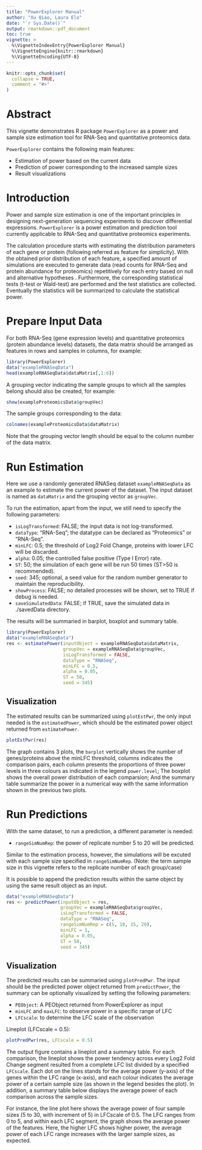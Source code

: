 ---
title: "PowerExplorer Manual"
author: "Xu Qiao, Laura Elo"
date: "`r Sys.Date()`"
output: rmarkdown::pdf_document
toc: true
vignette: >
  %\VignetteIndexEntry{PowerExplorer Manual}
  %\VignetteEngine{knitr::rmarkdown}
  %\VignetteEncoding{UTF-8}
---

```{r setup, include = FALSE}
knitr::opts_chunk$set(
  collapse = TRUE,
  comment = "#>"
)
```
\newpage

# Abstract
This vignette demonstrates R package `PowerExplorer` as a power and sample size
estimation tool for RNA-Seq and quantitative proteomics data.

`PowerExplorer` contains the following main features:

- Estimation of power based on the current data
- Prediction of power corresponding to the increased sample sizes
- Result visualizations

# Introduction
Power and sample size estimation is one of the important principles in designing
next-generation sequencing experiments to discover differential expressions.
`PowerExplorer` is a power estimation and prediction tool currently applicable
to RNA-Seq and quantitative proteomics experiments.

The calculation procedure starts with estimating the distribution parameters of
each gene or protein (following referred as feature for simplicity). With the
obtained prior distribution of each feature, a specified amount of simulations
are executed to generate data (read counts for RNA-Seq and protein abundance for
proteomics) repetitively for each entry based on null and alternative hypotheses
. Furthermore, the corresponding statistical tests (t-test or Wald-test) are
performed and the test statistics are collected. Eventually the statistics will
be summarized to calculate the statistical power.

\newpage

# Prepare Input Data

For both RNA-Seq (gene expression levels) and quantitative proteomics (protein
abundance levels) datasets, the data matrix should be arranged as features in
rows and samples in columns, for example:
```{r showDataExample, message=FALSE, warning=FALSE}
library(PowerExplorer)
data("exampleRNASeqData")
head(exampleRNASeqData$dataMatrix[,1:6])
```

A grouping vector indicating the sample groups to which all the samples belong
should also be created, for example:
```{r}
show(exampleProteomicsData$groupVec)
```
The sample groups corresponding to the data:
```{r}
colnames(exampleProteomicsData$dataMatrix)
```

Note that the grouping vector length should be equal to the column number of the
data matrix.

\newpage

# Run Estimation

Here we use a randomly generated RNASeq dataset `exampleRNASeqData` as an
example to estimate the current power of the dataset. The input dataset is named
as `dataMatrix` and the grouping vector as `groupVec`.

To run the estimation, apart from the input, we still need to specify the
following parameters:

- `isLogTransformed`: FALSE; the input data is not log-transformed.
- `dataType`: "RNA-Seq"; the datatype can be declared as "Proteomics" or
"RNA-Seq".
- `minLFC`: 0.5; the threshold of Log2 Fold Change, proteins with lower LFC will
be discarded.
- `alpha`: 0.05; the controlled false positive (Type I Error) rate.
- `ST`: 50; the simulation of each gene will be run 50 times (ST>50 is
  recommended).
- `seed`: 345; optional, a seed value for the random number generator to
maintain the reproducibility.
- `showProcess`: FALSE; no detailed processes will be shown, set to TRUE if
debug is needed.
- `saveSimulatedData`: FALSE; if TRUE, save the simulated data in ./savedData
directory.

The results will be summaried in barplot, boxplot and summary table.

```{r est run, echo=TRUE, fig.keep='none', message=FALSE, warning=FALSE}
library(PowerExplorer)
data("exampleRNASeqData")
res <- estimatePower(inputObject = exampleRNASeqData$dataMatrix,
                     groupVec = exampleRNASeqData$groupVec,
                     isLogTransformed = FALSE,
                     dataType = "RNASeq",
                     minLFC = 0.5,
                     alpha = 0.05,
                     ST = 50,
                     seed = 345)
```


\newpage

## Visualization
The estimated results can be summarized using `plotEstPwr`, the only input
needed is the `estimatedPower`, which should be the estimated power object
returned from  `estimatePower`.

```{r plot estimated power}
plotEstPwr(res)
```

The graph contains 3 plots, the `barplot` vertically shows the number of
genes/proteins above the minLFC threshold, columns indicates the comparison
pairs, each column presents the proportions of three power levels in three
colours as indicated in the legend `power.level`; The boxplot shows the overall
power distribution of each comparsion; And the summary table summarize the power
in a numerical way with the same information shown in the previous two plots.

\newpage

# Run Predictions
With the same dataset, to run a prediction, a different parameter is needed:

- `rangeSimNumRep`: the power of replicate number 5 to 20 will be predicted.

Similar to the estimation process, however, the simulations will be excuted with
each sample size specified in `rangeSimNumRep`. (Note: the term sample size in
this vignette refers to the replicate number of each group/case)

It is possible to append the prediction results within the same object by using
the same result object as an input.
```{r prediction run2, message=FALSE, warning=FALSE}
data("exampleRNASeqData")
res <- predictPower(inputObject = res,
                    groupVec = exampleRNASeqData$groupVec,
                    isLogTransformed = FALSE,
                    dataType = "RNASeq",
                    rangeSimNumRep = c(5, 10, 15, 20),
                    minLFC = 1,
                    alpha = 0.05,
                    ST = 50,
                    seed = 345)
```

\newpage

## Visualization

The predicted results can be summaried using `plotPredPwr`. The input should be
the predicted power object returned from `predictPower`, the summary can be
optionally visualized by setting the following parameters:

- `PEObject`: A PEObject returned from PowerExplorer as input
- `minLFC` and `maxLFC`: to observe power in a specific range of LFC
- `LFCscale`: to determine the LFC scale of the observation

Lineplot (LFCscale = 0.5):
```{r LinePlot}
plotPredPwr(res, LFCscale = 0.5)
```

The output figure contains a lineplot and a summary table. 
For each comparison, the lineplot shows the power
tendency across every Log2 Fold Change segment resulted from a complete LFC list
divided by a specified `LFCscale`. Each dot on the lines stands for the average
power (y-axis) of the genes within the LFC range (x-axis), and each colour
indicates the average power of a certain sample size (as shown in the legend
besides the plot). In addition, a summary table below displays the average
power of each comparison across the sample sizes.

For instance, the line plot here shows the average power of four sample sizes
(5 to 30, with increment of 5) in LFCscale of 0.5. The LFC ranges from 0 to 5,
and within each LFC segment, the graph shows the average power of the features.
Here, the higher LFC shows higher power, the average power of each LFC range
increases with the larger sample sizes, as expected.
